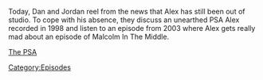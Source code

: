 {{DEFAULTSORT:
    #_EPISODE_0694:The Case of the Missing Propagandist
}}{{Episode
    | title           = The Case of the Missing Propagandist
    | caption         = [https://knowledgefight.libsyn.com/694-the-case-of-the-missing-propagandist Listen to this episode on Libsyn]
    | episodeNumber   = 694
    | length          = 00:54:24
    | airDate         = June 22, 2022
    | previousEpisode = [[693: August 4, 2003]]
    | nextEpisode     = [[695: June 22, 2022]]
}}

{{Stub}}

Today, Dan and Jordan reel from the news that Alex has still been out of studio.  To cope with his absence, they discuss an unearthed PSA Alex recorded in 1998 and listen to an episode from 2003 where Alex gets really mad about an episode of Malcolm In The Middle.

[https://www.youtube.com/watch?v=1irpvRxbGoY The PSA]

[[Category:Episodes]]
